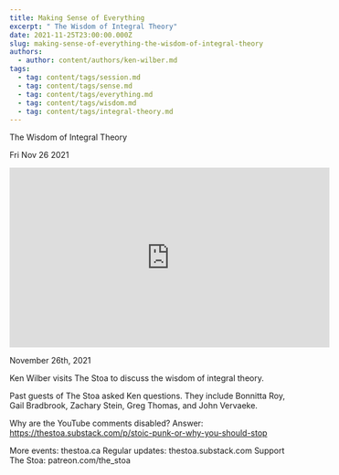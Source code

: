 ```yaml
---
title: Making Sense of Everything
excerpt: " The Wisdom of Integral Theory"
date: 2021-11-25T23:00:00.000Z
slug: making-sense-of-everything-the-wisdom-of-integral-theory
authors:
  - author: content/authors/ken-wilber.md
tags:
  - tag: content/tags/session.md
  - tag: content/tags/sense.md
  - tag: content/tags/everything.md
  - tag: content/tags/wisdom.md
  - tag: content/tags/integral-theory.md
---
```




 The Wisdom of Integral Theory

Fri Nov 26 2021

<iframe width="560" height="315" src="https://www.youtube.com/embed/pYqoPspN5mk" title="Making Sense of Everything: The Wisdom of Integral Theory w/ Ken Wilber" frameborder="0" allow="accelerometer; autoplay; clipboard-write; encrypted-media; gyroscope; picture-in-picture" allowfullscreen ></iframe>

November 26th, 2021

Ken Wilber visits The Stoa to discuss the wisdom of integral theory.

Past guests of The Stoa asked Ken questions. They include Bonnitta Roy, Gail Bradbrook, Zachary Stein, Greg Thomas, and John Vervaeke. 

Why are the YouTube comments disabled? Answer: https://thestoa.substack.com/p/stoic-punk-or-why-you-should-stop

More events: thestoa.ca
Regular updates: thestoa.substack.com
Support The Stoa: patreon.com/the_stoa


